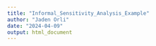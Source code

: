 ```yaml
---
title: "Informal_Sensitivity_Analysis_Example"
author: "Jaden Orli"
date: "2024-04-09"
output: html_document
---
```



```r

```

